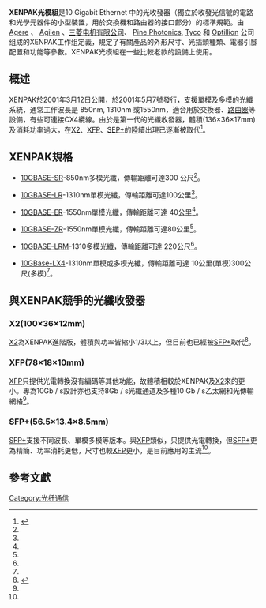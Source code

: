 
''' XENPAK光模組'''是10 Gigabit Ethernet 中的光收發器（獨立於收發光信號的電路和光學元器件的小型裝置，用於交換機和路由器的接口部分）的標準規範。由 [[Agere|Agere]] 、 [[Agilen|Agilen]] 、[[三菱电机有限公司|三菱电机有限公司]]、 [[Pine_Photonics|Pine Photonics]], [[Tyco|Tyco]] 和 [[Optillion|Optillion]] 公司组成的XENPAK工作组定義，規定了有關產品的外形尺寸、光插頭種類、電器引腳配置和功能等參數。XENPAK光模組在一些比較老款的設備上使用。

== 概述 ==
XENPAK於2001年3月12日公開，於2001年5月7號發行，支援單模及多模的[[光纖|光纖]]系統，通常工作波長是 850nm, 1310nm 或1550nm，適合用於交換器、[[路由器|路由器]]等設備，有些可連接CX4纜線。由於是第一代的光纖收發器，體積(136×36×17mm)及消耗功率過大，在[[10吉比特乙太網路|X2]]、[[XFP|XFP]]、[[小封装可插拔收发器|SEP+]]的陸續出現已逐漸被取代<ref name=":0">{{Cite web|title=10Gb乙太網路連接規格概覽：形形色色的10GbE連接方式|url=https://www.ithome.com.tw/tech/90786|accessdate=2020-11-08|work=iThome|language=zh-hant|archive-date=2017-09-08|archive-url=https://web.archive.org/web/20170908215220/http://www.ithome.com.tw/tech/90786}}</ref>。

== XENPAK規格 ==
*[[10吉比特乙太網路|10GBASE-SR]]-850nm多模光纖，傳輸距離可達300 公尺<ref name=":0" />。

* [[10吉比特乙太網路|10GBASE-LR]]-1310nm單模光纖，傳輸距離可達100公里<ref name=":0" />。

* [[10吉比特乙太網路|10GBASE-ER]]-1550nm單模光纖，傳輸距離可達 40公里<ref name=":0" />。

* [[10吉比特乙太網路|10GBASE-ZR]]-1550nm單模光纖，傳輸距離可達80公里<ref name=":0" />。

* [[10吉比特乙太網路|10GBASE-LRM]]-1310多模光纖，傳輸距離可達 220公尺<ref name=":0" />。

* [[10吉比特乙太網路|10GBase-LX4]]-1310nm單模或多模光纖，傳輸距離可達 10公里(單模)300公尺(多模)<ref name=":0" />。

== 與XENPAK競爭的光纖收發器 ==

=== X2(100×36×12mm) ===
[[X2|X2]]為XENPAK進階版，體積與功率皆縮小1/3以上，但目前也已經被[[小封装可插拔收发器|SFP+]]取代<ref name=":1">{{Cite web|title=Multi-source agreements|url=https://www.commscope.com:443/resources/structured-cabling-standards/multi-source-agreements/|accessdate=2020-11-08|work=CommScope|language=en|archive-date=2021-06-20|archive-url=https://web.archive.org/web/20210620034852/https://www.commscope.com/resources/structured-cabling-standards/multi-source-agreements/}}</ref>。

=== XFP(78×18×10mm) ===
[[XFP|XFP]]只提供光電轉換沒有編碼等其他功能，故體積相較於XENPAK及[[10吉比特乙太網路|X2]]來的更小。專為10Gb / s設計亦也支持8Gb / s光纖通道及多種10 Gb / s乙太網和光傳輸網絡<ref name=":1" />。

=== SFP+(56.5×13.4×8.5mm) ===
[[SFP+|SFP+]]支援不同波長、單模多模等版本。與[[XFP|XFP]]類似，只提供光電轉換，但[[小封装可插拔收发器|SFP+]]更為精簡、功率消耗更低，尺寸也較[[XFP|XFP]]更小，是目前應用的主流<ref name=":1" />。

== 參考文獻 ==
{{refs}}

{{Ethernet}}
[[Category:光纤通信|Category:光纤通信]]